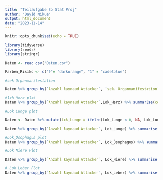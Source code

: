 ```yaml
---
title: "Teilaufgabe 2b Stat Proj"
author: "David Nikue"
output: html_document
date: "2023-11-14" 
---
```


```r
knitr::opts_chunk$set(echo = TRUE)
```

```r
library(tidyverse)
library(readr)
library(stringr)


```


```r
Daten <- read_csv("Daten.csv")

Farben_Risiko <- c("0"= "darkorange", "1" = "cadetblue")
```


```r
#sek Organmanifestation

Daten %>% group_by(`Anzahl Raynaud Attacken`, `sek. Organmanifestation`) %>% summarise(count = n()) %>% na.omit() %>% ggplot(aes(x = factor(`Anzahl Raynaud Attacken`, levels = c("NA","0", "<5", "<10", ">10", ">15", ">20")), y = count )) + geom_col() + theme_bw() + facet_grid(~`sek. Organmanifestation`) + xlab("Anzahl Raynaud Attacken") + ylab("Anzahl sek. Organmanifestation") + scale_fill_manual()
```

```r
#lok Herz plot
Daten %>% group_by(`Anzahl Raynaud Attacken`,Lok_Herz) %>% summarise(count = n()) %>% na.omit() %>% ggplot(aes(x = factor(`Anzahl Raynaud Attacken`, levels = c("NA","0", "<5", "<10", ">10", ">15", ">20")), y = count)) + xlab(" Anzahl Raynaud Attacken")+ ylab("Anzahl Lokalisation Herz") + geom_col() + theme_bw() + facet_grid(~Lok_Herz) 
```

```r
#Lok Lunge plot

Daten <- Daten %>% mutate(Lok_Lunge = ifelse(Lok_Lunge < 0, NA, Lok_Lunge))

Daten %>% group_by(`Anzahl Raynaud Attacken`, Lok_Lunge) %>% summarise(count = n()) %>% na.omit(Lok_Lunge) %>%  ggplot(aes(x = factor(`Anzahl Raynaud Attacken`, levels = c("NA","0", "<5", "<10", ">10", ">15", ">20")), y = count)) + xlab(" Anzahl Raynaud Attacken")+ ylab("Anzahl Lokalisation Lunge") + geom_col() + theme_bw() + facet_grid(~ Lok_Lunge)

```

```r
#Lok_Ösophagus plot
Daten %>% group_by(`Anzahl Raynaud Attacken`, Lok_Ösophagus) %>% summarise(count = n())%>% na.omit() %>% ggplot(aes(x = factor(`Anzahl Raynaud Attacken`, levels = c("NA","0", "<5", "<10", ">10", ">15", ">20")), y = count))+ xlab(" Anzahl Raynaud Attacken")+ ylab(" Anzahl Lokalisation Ösophagus") + geom_col() + theme_bw() + facet_grid(~ Lok_Ösophagus)

```

```r
#Lok Niere Plot

Daten %>% group_by(`Anzahl Raynaud Attacken`, Lok_Niere) %>% summarise(count = n())%>% na.omit() %>% ggplot(aes(x = factor(`Anzahl Raynaud Attacken`, levels = c("NA","0", "<5", "<10", ">10", ">15", ">20")), y = count)) + xlab(" Anzahl Raynaud Attacken")+ ylab(" Anzahl Lokalisation Niere") + geom_col() + theme_bw() + facet_grid(~Lok_Niere)
```


```r
# Lok Leber Plot
Daten %>% group_by(`Anzahl Raynaud Attacken`, Lok_Leber) %>% summarise(count = n())%>% na.omit() %>% ggplot(aes(x = factor(`Anzahl Raynaud Attacken`, levels = c("NA","0", "<5", "<10", ">10", ">15", ">20")), y = count)) + xlab(" Anzahl Raynaud Attacken")+ ylab("Anzahl Lokalisation Leber") + geom_col() + theme_bw() + facet_grid(~Lok_Leber)
```

